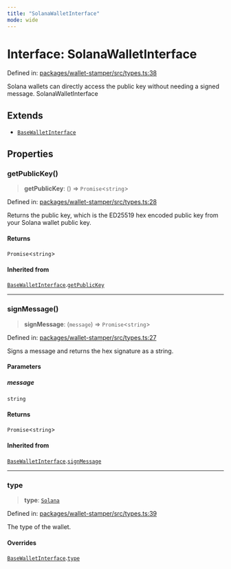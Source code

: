 ```yaml
---
title: "SolanaWalletInterface"
mode: wide
---
```

  
# Interface: SolanaWalletInterface

Defined in: [packages/wallet-stamper/src/types.ts:38](https://github.com/tkhq/sdk/blob/main/packages/wallet-stamper/src/types.ts#L38)

Solana wallets can directly access the public key without needing a signed message.
 SolanaWalletInterface

## Extends

- [`BaseWalletInterface`](../BaseWalletInterface/readme)

## Properties

### getPublicKey()

> **getPublicKey**: () => `Promise`\<`string`\>

Defined in: [packages/wallet-stamper/src/types.ts:28](https://github.com/tkhq/sdk/blob/main/packages/wallet-stamper/src/types.ts#L28)

Returns the public key, which is the ED25519 hex encoded public key from your Solana wallet public key.

#### Returns

`Promise`\<`string`\>

#### Inherited from

[`BaseWalletInterface`](../BaseWalletInterface/readme).[`getPublicKey`](../BaseWalletInterface/readme#getpublickey)

***

### signMessage()

> **signMessage**: (`message`) => `Promise`\<`string`\>

Defined in: [packages/wallet-stamper/src/types.ts:27](https://github.com/tkhq/sdk/blob/main/packages/wallet-stamper/src/types.ts#L27)

Signs a message and returns the hex signature as a string.

#### Parameters

##### message

`string`

#### Returns

`Promise`\<`string`\>

#### Inherited from

[`BaseWalletInterface`](../BaseWalletInterface/readme).[`signMessage`](../BaseWalletInterface/readme#signmessage)

***

### type

> **type**: [`Solana`](../WalletType/readme#solana)

Defined in: [packages/wallet-stamper/src/types.ts:39](https://github.com/tkhq/sdk/blob/main/packages/wallet-stamper/src/types.ts#L39)

The type of the wallet.

#### Overrides

[`BaseWalletInterface`](../BaseWalletInterface/readme).[`type`](../BaseWalletInterface/readme#type)
